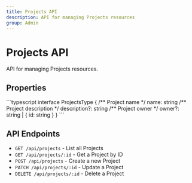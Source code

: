 ```yaml
---
title: Projects API
description: API for managing Projects resources
group: Admin
---
```



# Projects API

API for managing Projects resources.

## Properties

<TSDoc>
```typescript
interface ProjectsType {
  /** Project name */
  name: string
  /** Project description */
  description?: string
  /** Project owner */
  owner?: string | { id: string }
}
```
</TSDoc>

## API Endpoints

- `GET /api/projects` - List all Projects
- `GET /api/projects/:id` - Get a Project by ID
- `POST /api/projects` - Create a new Project
- `PATCH /api/projects/:id` - Update a Project
- `DELETE /api/projects/:id` - Delete a Project
